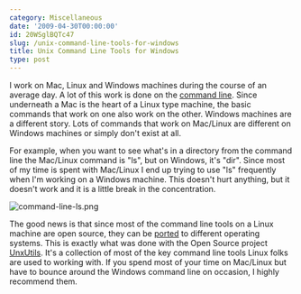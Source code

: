 ```yaml
---
category: Miscellaneous
date: '2009-04-30T00:00:00'
id: 20WSglBQTc47
slug: /unix-command-line-tools-for-windows
title: Unix Command Line Tools for Windows
type: post
---
```


I work on Mac, Linux and Windows machines during the course of an
average day. A lot of this work is done on the
[command line](http://en.wikipedia.org/wiki/Command_line_interface).
Since underneath a Mac is the heart of a Linux type machine, the
basic commands that work on one also work on the other. Windows
machines are a different story. Lots of commands that work on
Mac/Linux are different on Windows machines or simply don't exist
at all.

For example, when you want to see what's in a directory from the
command line the Mac/Linux command is "ls", but on Windows, it's
"dir". Since most of my time is spent with Mac/Linux I end up
trying to use "ls" frequently when I'm working on a Windows
machine. This doesn't hurt anything, but it doesn't work and it is
a little break in the concentration.

  
![command-line-ls.png](http://www.alanwsmith.com/blog/wp-content/uploads/2009/04/command-line-ls.png)

The good news is that since most of the command line tools on a
Linux machine are open source, they can be
[ported](http://en.wikipedia.org/wiki/Ported) to different
operating systems. This is exactly what was done with the Open
Source project [UnxUtils](http://unxutils.sourceforge.net/). It's a
collection of most of the key command line tools Linux folks are
used to working with. If you spend most of your time on Mac/Linux
but have to bounce around the Windows command line on occasion, I
highly recommend them.